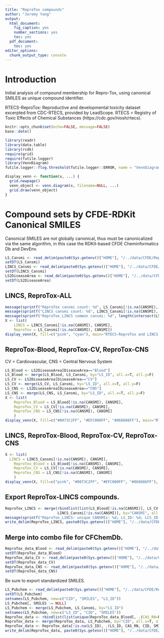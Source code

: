 ```yaml
---
title: "ReproTox compounds"
author: "Jeremy Yang"
output:
  html_document:
    fig_caption: yes
    number_sections: yes
    toc: yes
  pdf_document:
    toc: yes
editor_options:
  chunk_output_type: console
---
```


# Introduction

Initial analysis of compound membership for Repro-Tox, using canonical SMILES as
unique compound identifier.

RTECS-ReproTox: Reproductive and developmental toxicity dataset excerpted from CDC-RTECS, provided by LeadScope.
RTECS = Registry of Toxic Effects of Chemical Substances (https://cdc.gov/niosh/rtecs).

```r
knitr::opts_chunk$set(echo=FALSE, message=FALSE)
base::date() 
```          
             
```r
library(readr)
library(data.table)
library(rcdk)
require(grid)
require(futile.logger)
library(VennDiagram)
futile.logger::flog.threshold(futile.logger::ERROR, name = "VennDiagramLogger") #Avoid annoying logfiles.
```

```r
display_venn <- function(x, ...) {
  grid.newpage()
  venn_object <- venn.diagram(x, filename=NULL, ...)
  grid.draw(venn_object)
}
```

# Compound sets by CFDE-RDKit Canonical SMILES

Canonical SMILES are not globally canonical, thus must be canonicalized via the same algorithm, in this case the RDKit-based CFDE Cheminformatics Db and DevEnv.

```r
LS_Cansmi <- read_delim(paste0(Sys.getenv()["HOME"], "/../data/CFDE/ReproTox/LS_Mapping_std_can.smi"), "\t", col_names=c("CANSMI", "LS_ID"))
setDT(LS_Cansmi)
LINCS_Cansmi <- read_delim(paste0(Sys.getenv()["HOME"], "/../data/CFDE/ReproTox/SM_LINCS_10272021_std_can.smi"), "\t", col_names=c("CANSMI", "LCS_ID"))
setDT(LINCS_Cansmi)
LS2DiseaseArea <- read_delim(paste0(Sys.getenv()["HOME"], "/../data/CFDE/ReproTox/LS_mapping_MSSM.tsv"), "\t", col_names=c("LS_ID", "DiseaseArea"))
setDT(LS2DiseaseArea)
```

## LINCS, ReproTox-ALL

```r
message(sprintf("ReproTox cansmi count: %d", LS_Cansmi[!is.na(CANSMI), uniqueN(CANSMI)]))
message(sprintf("LINCS cansmi count: %d", LINCS_Cansmi[!is.na(CANSMI), uniqueN(CANSMI)]))
message(sprintf("ReproTox_LINCS common cansmi: %d", length(intersect(LS_Cansmi[!is.na(CANSMI), CANSMI], LINCS_Cansmi[!is.na(CANSMI), CANSMI]))))
X <- list(
	LINCS = LINCS_Cansmi[!is.na(CANSMI), CANSMI], 
	ReproTox = LS_Cansmi[!is.na(CANSMI), CANSMI])
display_venn(X, fill=c("pink", "cyan"), main="RTECS-ReproTox and LINCS chemical datasets by CFDE-RDKit-Cansmi")
```

## ReproTox-Blood, ReproTox-CV, ReproTox-CNS

CV = Cardiovascular, CNS = Central Nervous System

```r
LS_Blood <- LS2DiseaseArea[DiseaseArea=="Blood"]
LS_Blood <- merge(LS_Blood, LS_Cansmi, by="LS_ID", all.x=T, all.y=F)
LS_CV <- LS2DiseaseArea[DiseaseArea=="CV"]
LS_CV <- merge(LS_CV, LS_Cansmi, by="LS_ID", all.x=T, all.y=F)
LS_CNS <- LS2DiseaseArea[DiseaseArea=="CNS"]
LS_CNS <- merge(LS_CNS, LS_Cansmi, by="LS_ID", all.x=T, all.y=F)
X <- list(
	ReproTox_Blood = LS_Blood[!is.na(CANSMI), CANSMI],
	ReproTox_CV = LS_CV[!is.na(CANSMI), CANSMI],
	ReproTox_CNS = LS_CNS[!is.na(CANSMI), CANSMI]
	)
display_venn(X, fill=c("#0073C2FF", "#EFC000FF", "#868686FF"), main="RTECS-ReproTox chemical datasets by CFDE-RDKit-Cansmi")
```

## LINCS, ReproTox-Blood, ReproTox-CV, ReproTox-CNS

```r
X <- list(
  LINCS = LINCS_Cansmi[!is.na(CANSMI), CANSMI],
	ReproTox_Blood = LS_Blood[!is.na(CANSMI), CANSMI],
	ReproTox_CV = LS_CV[!is.na(CANSMI), CANSMI],
	ReproTox_CNS = LS_CNS[!is.na(CANSMI), CANSMI]
	)
display_venn(X, fill=c("pink", "#0073C2FF", "#EFC000FF", "#868686FF"), main="LINCS and RTECS-ReproTox chemical datasets by CFDE-RDKit-Cansmi")
```

## Export ReproTox-LINCS compounds.

```r
ReproTox_LINCS <- merge(rbindlist(list(LS_Blood[!is.na(CANSMI)], LS_CV[!is.na(CANSMI)], LS_CNS[!is.na(CANSMI)])), 
                        LINCS_Cansmi[!is.na(CANSMI)], by="CANSMI", all.x=F, all.y=F)
message(sprintf("ReproTox_LINCS: unique CANSMIs: %d; LS_ID: %d; LCS_ID: %d", ReproTox_LINCS[, uniqueN(CANSMI)], ReproTox_LINCS[, uniqueN(LS_ID)], ReproTox_LINCS[, uniqueN(LCS_ID)]))
write_delim(ReproTox_LINCS, paste0(Sys.getenv()["HOME"], "/../data/CFDE/ReproTox/ReproTox_LINCS_export.tsv"), delim="\t")
```

## Merge into combo file for CFChemDb.


```r
ReproTox_data_Blood <- read_delim(paste0(Sys.getenv()["HOME"], "/../data/CFDE/ReproTox/ReproTox_data-Blood_PubChem_cas2cid.tsv"), "\t", col_types = cols(.default = col_character()))
setDT(ReproTox_data_Blood)
ReproTox_data_CV <- read_delim(paste0(Sys.getenv()["HOME"], "/../data/CFDE/ReproTox/ReproTox_data-CV_PubChem_cas2cid.tsv"), "\t", col_types = cols(.default = col_character()))
setDT(ReproTox_data_CV)
ReproTox_data_CNS <- read_delim(paste0(Sys.getenv()["HOME"], "/../data/CFDE/ReproTox/ReproTox_data-CNS_PubChem_cas2cid.tsv"), "\t", col_types = cols(.default = col_character()))
setDT(ReproTox_data_CNS)
```

Be sure to export standardized SMILES.

```r
LS_Pubchem <- read_delim(paste0(Sys.getenv()["HOME"], "/../data/CFDE/ReproTox/LS_Mapping_PubChem.tsv"), "\t", col_types = cols(.default = col_character()))
setDT(LS_Pubchem)
setnames(LS_Pubchem, new=c("CID", "SMILES", "LS_ID"))
LS_Pubchem[, SMILES := NULL]
LS_Pubchem <- merge(LS_Pubchem, LS_Cansmi, by="LS_ID")
setnames(LS_Pubchem, new=c("LS_ID", "CID", "SMILES"))
ReproTox_data <- rbindlist(list(unique(ReproTox_data_Blood[, .(CAS_RN=Name, CID=CID, TERM="Blood")]), unique(ReproTox_data_CNS[, .(CAS_RN=Name, CID=CID, TERM="CNS")]), unique(ReproTox_data_CV[, .(CAS_RN=Name, CID=CID, TERM="CV")])))
ReproTox_data <- merge(ReproTox_data, LS_Pubchem, by="CID", all.x=T, all.y=F)
ReproTox_data <- ReproTox_data[!is.na(LS_ID), .(LS_ID, CAS_RN, CID, SMILES, TERM)]
write_delim(ReproTox_data, paste0(Sys.getenv()["HOME"], "/../data/CFDE/ReproTox/ReproTox_export.tsv"), delim="\t")
```


